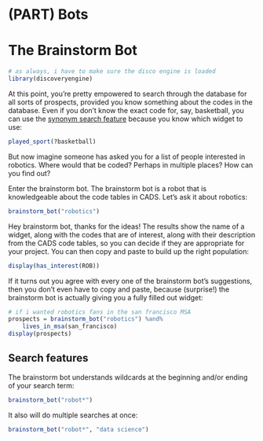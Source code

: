 # (PART) Bots {-}

# The Brainstorm Bot {#brainstorm-bot}

```r
# as always, i have to make sure the disco engine is loaded
library(discoveryengine)
```

At this point, you're pretty empowered to search through the database for all sorts of prospects, provided you know something about the codes in the database. Even if you don't know the exact code for, say, basketball, you can use the 
[synonym search feature](#synonym-search) because you know which widget to use:

```r
played_sport(?basketball)
```

But now imagine someone has asked you for a list of people interested in robotics. Where would that be coded? Perhaps in multiple places? How can you find out? 

Enter the brainstorm bot. The brainstorm bot is a robot that is knowledgeable about the code tables in CADS. Let's ask it about robotics:

```r
brainstorm_bot("robotics")
```

Hey brainstorm bot, thanks for the ideas! The results show the name of a widget, along with the codes that are of interest, along with their description from the CADS code tables, so you can decide if they are appropriate for your project. You can then copy and paste to build up the right population:

```r
display(has_interest(ROB))
```

If it turns out you agree with every one of the brainstorm bot's suggestions, then you don't even have to copy and paste, because (surprise!) the brainstorm bot is actually giving you a fully filled out widget:

```r
# if i wanted robotics fans in the san francisco MSA
prospects = brainstorm_bot("robotics") %and%
    lives_in_msa(san_francisco)
display(prospects)
```

## Search features

The brainstorm bot understands wildcards at the beginning and/or ending of your search term:

```r
brainstorm_bot("robot*")
```

It also will do multiple searches at once:

```r
brainstorm_bot("robot*", "data science")
```
